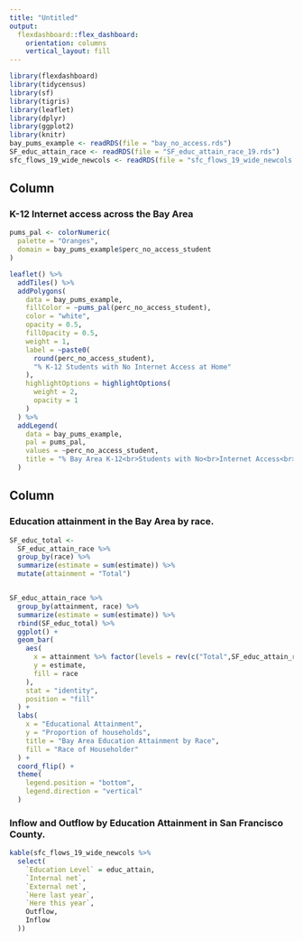 ```yaml
---
title: "Untitled"
output: 
  flexdashboard::flex_dashboard:
    orientation: columns
    vertical_layout: fill
---
```


```r
library(flexdashboard)
library(tidycensus)
library(sf)
library(tigris)
library(leaflet)
library(dplyr)
library(ggplot2)
library(knitr)
bay_pums_example <- readRDS(file = "bay_no_access.rds")
SF_educ_attain_race <- readRDS(file = "SF_educ_attain_race_19.rds")
sfc_flows_19_wide_newcols <- readRDS(file = "sfc_flows_19_wide_newcols.rds")

```

Column {data-width=500}
-----------------------------------------------------------------------


### K-12 Internet access across the Bay Area 

```r
pums_pal <- colorNumeric(
  palette = "Oranges",
  domain = bay_pums_example$perc_no_access_student
)

leaflet() %>%
  addTiles() %>% 
  addPolygons(
    data = bay_pums_example,
    fillColor = ~pums_pal(perc_no_access_student),
    color = "white",
    opacity = 0.5,
    fillOpacity = 0.5,
    weight = 1,
    label = ~paste0(
      round(perc_no_access_student), 
      "% K-12 Students with No Internet Access at Home"
    ),
    highlightOptions = highlightOptions(
      weight = 2,
      opacity = 1
    )
  ) %>% 
  addLegend(
    data = bay_pums_example,
    pal = pums_pal,
    values = ~perc_no_access_student,
    title = "% Bay Area K-12<br>Students with No<br>Internet Access<br>At Home"
  )
```

Column {data-width=500}
-----------------------------------------------------------------------

### Education attainment in the Bay Area by race. 

```r
SF_educ_total <-
  SF_educ_attain_race %>% 
  group_by(race) %>% 
  summarize(estimate = sum(estimate)) %>% 
  mutate(attainment = "Total")


SF_educ_attain_race %>% 
  group_by(attainment, race) %>% 
  summarize(estimate = sum(estimate)) %>% 
  rbind(SF_educ_total) %>% 
  ggplot() +
  geom_bar(
    aes(
      x = attainment %>% factor(levels = rev(c("Total",SF_educ_attain_race$attainment[1:4]))),
      y = estimate,
      fill = race
    ),
    stat = "identity",
    position = "fill"
  ) +
  labs(
    x = "Educational Attainment",
    y = "Proportion of households",
    title = "Bay Area Education Attainment by Race",
    fill = "Race of Householder"
  ) +
  coord_flip() +
  theme(
    legend.position = "bottom",
    legend.direction = "vertical"
  )
```

### Inflow and Outflow by Education Attainment in San Francisco County. 

```r
kable(sfc_flows_19_wide_newcols %>% 
  select(
    `Education Level` = educ_attain, 
    `Internal net`,
    `External net`,
    `Here last year`, 
    `Here this year`, 
    Outflow, 
    Inflow
  ))
```

